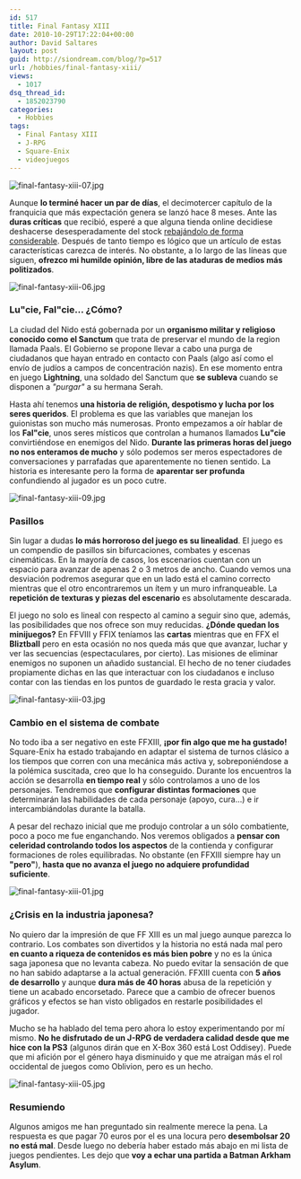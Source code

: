 ```yaml
---
id: 517
title: Final Fantasy XIII
date: 2010-10-29T17:22:04+00:00
author: David Saltares
layout: post
guid: http://siondream.com/blog/?p=517
url: /hobbies/final-fantasy-xiii/
views:
  - 1017
dsq_thread_id:
  - 1852023790
categories:
  - Hobbies
tags:
  - Final Fantasy XIII
  - J-RPG
  - Square-Enix
  - videojuegos
---
```


![final-fantasy-xiii-07.jpg](/img/wp/final-fantasy-xiii-07.jpg)

Aunque **lo terminé hacer un par de días**, el decimotercer capítulo de la franquicia que más expectación genera se lanzó hace 8 meses. Ante las **duras críticas** que recibió, esperé a que alguna tienda online decidiese deshacerse desesperadamente del stock [rebajándolo de forma considerable](http://www.zavvi.com/games/platforms/ps3/final-fantasy-xiii/10048635.html). Después de tanto tiempo es lógico que un artículo de estas características carezca de interés. No obstante, a lo largo de las líneas que siguen, **ofrezco mi humilde opinión, libre de las ataduras de medios más politizados**.

![final-fantasy-xiii-06.jpg](/img/wp/final-fantasy-xiii-06.jpg)

### Lu"cie, Fal"cie… ¿Cómo?

La ciudad del Nido está gobernada por un **organismo militar y religioso conocido como el Sanctum** que trata de preservar el mundo de la region llamada Paals. El Gobierno se propone llevar a cabo una purga de ciudadanos que hayan entrado en contacto con Paals (algo así como el envío de judíos a campos de concentración nazis). En ese momento entra en juego **Lightning**, una soldado del Sanctum que **se subleva** cuando se disponen a *"purgar"* a su hermana Serah.

Hasta ahí tenemos **una historia de religión, despotismo y lucha por los seres queridos**. El problema es que las variables que manejan los guionistas son mucho más numerosas. Pronto empezamos a oír hablar de los **Fal"cie**, unos seres místicos que controlan a humanos llamados **Lu"cie** convirtiéndose en enemigos del Nido. **Durante las primeras horas del juego no nos enteramos de mucho** y sólo podemos ser meros espectadores de conversaciones y parrafadas que aparentemente no tienen sentido. La historia es interesante pero la forma de **aparentar ser profunda** confundiendo al jugador es un poco cutre.

![final-fantasy-xiii-09.jpg](/img/wp/final-fantasy-xiii-09.jpg)

### Pasillos

Sin lugar a dudas **lo más horroroso del juego es su linealidad**. El juego es un compendio de pasillos sin bifurcaciones, combates y escenas cinemáticas. En la mayoría de casos, los escenarios cuentan con un espacio para avanzar de apenas 2 o 3 metros de ancho. Cuando vemos una desviación podremos asegurar que en un lado está el camino correcto mientras que el otro encontraremos un ítem y un muro infranqueable. La **repetición de texturas y piezas del escenario** es absolutamente descarada.

El juego no solo es lineal con respecto al camino a seguir sino que, además, las posibilidades que nos ofrece son muy reducidas. **¿Dónde quedan los minijuegos?** En FFVIII y FFIX teníamos las **cartas** mientras que en FFX el **Bliztball** pero en esta ocasión no nos queda más que que avanzar, luchar y ver las secuencias (espectaculares, por cierto). Las misiones de eliminar enemigos no suponen un añadido sustancial. El hecho de no tener ciudades propiamente dichas en las que interactuar con los ciudadanos e incluso contar con las tiendas en los puntos de guardado le resta gracia y valor.

![final-fantasy-xiii-03.jpg](/img/wp/final-fantasy-xiii-03.jpg)

### Cambio en el sistema de combate

No todo iba a ser negativo en este FFXIII, **¡por fin algo que me ha gustado!** Square-Enix ha estado trabajando en adaptar el sistema de turnos clásico a los tiempos que corren con una mecánica más activa y, sobreponiéndose a la polémica suscitada, creo que lo ha conseguido. Durante los encuentros la acción se desarrolla **en tiempo real** y sólo controlamos a uno de los personajes. Tendremos que **configurar distintas formaciones** que determinarán las habilidades de cada personaje (apoyo, cura…) e ir intercambiándolas durante la batalla.

A pesar del rechazo inicial que me produjo controlar a un sólo combatiente, poco a poco me fue enganchando. Nos veremos obligados a **pensar con celeridad controlando todos los aspectos** de la contienda y configurar formaciones de roles equilibradas. No obstante (en FFXIII siempre hay un **"pero"**), **hasta que no avanza el juego no adquiere profundidad suficiente**.

![final-fantasy-xiii-01.jpg](/img/wp/final-fantasy-xiii-01.jpg)

### ¿Crisis en la industria japonesa?

No quiero dar la impresión de que FF XIII es un mal juego aunque parezca lo contrario. Los combates son divertidos y la historia no está nada mal pero **en cuanto a riqueza de contenidos es más bien pobre** y no es la única saga japonesa que no levanta cabeza. No puedo evitar la sensación de que no han sabido adaptarse a la actual generación. FFXIII cuenta con **5 años de desarrollo** y aunque **dura más de 40 horas** abusa de la repetición y tiene un acabado encorsetado. Parece que a cambio de ofrecer buenos gráficos y efectos se han visto obligados en restarle posibilidades el jugador.

Mucho se ha hablado del tema pero ahora lo estoy experimentando por mí mismo. **No he disfrutado de un J-RPG de verdadera calidad desde que me hice con la PS3** (algunos dirán que en X-Box 360 está Lost Oddisey). Puede que mi afición por el género haya disminuido y que me atraigan más el rol occidental de juegos como Oblivion, pero es un hecho.

![final-fantasy-xiii-05.jpg](/img/wp/final-fantasy-xiii-05.jpg)

### Resumiendo

Algunos amigos me han preguntado sin realmente merece la pena. La respuesta es que pagar 70 euros por el es una locura pero **desembolsar 20 no está mal**. Desde luego no debería haber estado más abajo en mi lista de juegos pendientes. Les dejo que **voy a echar una partida a Batman Arkham Asylum**.